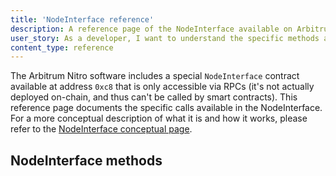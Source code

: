 ```yaml
---
title: 'NodeInterface reference'
description: A reference page of the NodeInterface available on Arbitrum chains
user_story: As a developer, I want to understand the specific methods available in the NodeInterface
content_type: reference
---
```


The Arbitrum Nitro software includes a special `NodeInterface` contract available at address `0xc8` that is only accessible via RPCs (it's not actually deployed on-chain, and thus can't be called by smart contracts). This reference page documents the specific calls available in the NodeInterface. For a more conceptual description of what it is and how it works, please refer to the [NodeInterface conceptual page](/build-decentralized-apps/nodeinterface/01-overview.mdx).

## NodeInterface methods


<NodeInterfaceRef />
